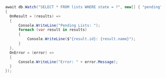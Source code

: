 ```csharp
await db.Watch("SELECT * FROM lists WHERE state = ?", new[] { "pending" }, new WatchHandler<ListResult>
{
  OnResult = (results) =>
  {
      Console.WriteLine("Pending Lists: ");
      foreach (var result in results)
      {
          Console.WriteLine($"{result.id}: {result.name}");
      }
  },
  OnError = (error) =>
  {
      Console.WriteLine("Error: " + error.Message);
  }
});
``` 